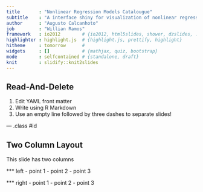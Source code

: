 ```yaml
---
title       : "Nonlinear Regression Models Catalougue"
subtitle    : "A interface shiny for visualization of nonlinear regression curves"
author      : "Augusto Calcanhoto"
job         : "Willian Ramos"
framework   : io2012        # {io2012, html5slides, shower, dzslides, ...}
highlighter : highlight.js  # {highlight.js, prettify, highlight}
hitheme     : tomorrow      # 
widgets     : []            # {mathjax, quiz, bootstrap}
mode        : selfcontained # {standalone, draft}
knit        : slidify::knit2slides
---
```


## Read-And-Delete

1. Edit YAML front matter
2. Write using R Markdown
3. Use an empty line followed by three dashes to separate slides!

--- .class #id 

## Two Column Layout   

This slide has two columns

*** left
- point 1
- point 2
- point 3

*** right
- point 1
- point 2
- point 3

